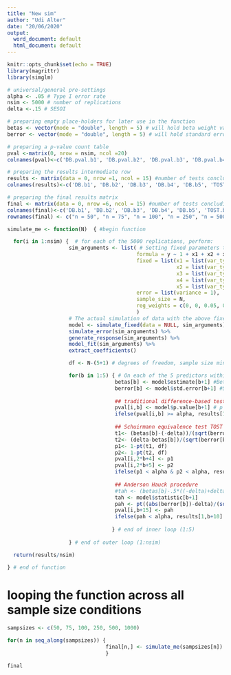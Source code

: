 ```yaml
---
title: "New sim"
author: "Udi Alter"
date: "20/06/2020"
output:
  word_document: default
  html_document: default
---
```


```r
knitr::opts_chunk$set(echo = TRUE)
library(magrittr)
library(simglm)
```


```r
# universal/general pre-settings
alpha <- .05 # Type I error rate
nsim <- 5000 # number of replications
delta <-.15 # SESOI

# preparing empty place-holders for later use in the function
betas <- vector(mode = "double", length = 5) # will hold beta weight values
berror <- vector(mode = "double", length = 5) # will hold standard error for each beta 

# preparing a p-value count table
pval <-matrix(0, nrow = nsim, ncol =20) 
colnames(pval)<-c('DB.pval.b1', 'DB.pval.b2', 'DB.pval.b3', 'DB.pval.b4', 'DB.pval.b5', 'TOST.pval.b1a', 'TOST.pval.b1b', 'TOST.pval.b2a', 'TOST.pval.b2b', 'TOST.pval.b3a','TOST.pval.b3b', 'TOST.pval.b4a', 'TOST.pval.b4b', 'TOST.pval.b5a', 'TOST.pval.b5b', 'AH.pval.b1', 'AH.pval.b2', 'AH.pval.b3', 'AH.pval.b4', 'AH.pval.b5')

# preparing the results intermediate row
results <- matrix(data = 0, nrow =1, ncol = 15) #number of tests concluding lack of association
colnames(results)<-c('DB.b1', 'DB.b2', 'DB.b3', 'DB.b4', 'DB.b5', 'TOST.b1', 'TOST.b2', 'TOST.b3', 'TOST.b4', 'TOST.b5', 'AH.b1', 'AH.b2', 'AH.b3', 'AH.b4', 'AH.b5')

# preparing the final results matrix
final <- matrix(data = 0, nrow =6, ncol = 15) #number of tests concluding lack of association
colnames(final)<-c('DB.b1', 'DB.b2', 'DB.b3', 'DB.b4', 'DB.b5', 'TOST.b1', 'TOST.b2', 'TOST.b3', 'TOST.b4', 'TOST.b5', 'AH.b1', 'AH.b2', 'AH.b3', 'AH.b4', 'AH.b5')
rownames(final) <- c("n = 50", "n = 75", "n = 100", "n = 250", "n = 500", "n = 1000")

```

```r


simulate_me <- function(N)  { #begin function

  for(i in 1:nsim) {  # for each of the 5000 replications, perform:
                    sim_arguments <- list( # Setting fixed parameters to remain constant for every simulated dataset replication
                                          formula = y ~ 1 + x1 + x2 + x3 + x4 + x5,
                                          fixed = list(x1 = list(var_type = 'continuous', mean = 0, sd = 1),
                                                       x2 = list(var_type = 'continuous', mean = 0, sd = 1),
                                                       x3 = list(var_type = 'continuous', mean = 0, sd = 1),
                                                       x4 = list(var_type = 'continuous', mean = 0, sd = 1),
                                                       x5 = list(var_type = 'continuous', mean = 0, sd = 1)),
                                          error = list(variance = 1),
                                          sample_size = N,
                                          reg_weights = c(0, 0, 0.05, 0.1, 0.15, 0.2)
                                          )
                    # The actual simulation of data with the above fixed parameters
                    model <- simulate_fixed(data = NULL, sim_arguments) %>%
                    simulate_error(sim_arguments) %>%
                    generate_response(sim_arguments) %>% 
                    model_fit(sim_arguments) %>%
                    extract_coefficients()

                    df <- N-(5+1) # degrees of freedom, sample size minus the number of predictor plus 1, all condition will have 5 predictors.

                    for(b in 1:5) { # On each of the 5 predictors within each replication,conduct 3 tests: difference-based, two one-sided tests, and Anderson-Hauck
                                   betas[b] <- model$estimate[b+1] #Beta weights estimates extraction
                                   berror[b] <- model$std.error[b+1] #Standard error extraction per predictor
           
                                   ## traditional difference-based test 
                                   pval[i,b] <- model$p.value[b+1] # p value extraction per b
                                   ifelse(pval[i,b] >= alpha, results[1,b] <-results[1,b]+1, results[1,b] <- results[1,b]) # collecting non-sgnificant p values per b
            
                                   ## Schuirmann equivalence test TOST
                                   t1<- (betas[b]-(-delta))/(sqrt(berror[b]^2)) 
                                   t2<- (delta-betas[b])/(sqrt(berror[b]^2))
                                   p1<- 1-pt(t1, df) 
                                   p2<- 1-pt(t2, df)
                                   pval[i,2*b+4] <- p1 
                                   pval[i,2*b+5] <- p2
                                   ifelse(p1 < alpha & p2 < alpha, results[1,b+5] <-results[1,b+5]+1, results[1,b+5] <- results[1,b+5])
            
                                   ## Anderson Hauck procedure
                                   #tah <- (betas[b]-.5*((-delta)+delta))/(berror[b])
                                   tah <- model$statistic[b+1]
                                   pah <- pt((abs(berror[b])-delta)/(sqrt(berror[b]^2)),df) - pt((-abs(berror[b])-delta)/(sqrt(berror[b]^2) ), df)
                                   pval[i,b+15] <- pah
                                   ifelse(pah < alpha, results[1,b+10] <-results[1,b+10]+1, results[1,b+10] <-   results[1,b+10])
            
                                  } # end of inner loop (1:5)
                    
                    } # end of outer loop (1:nsim)

  return(results/nsim)

} # end of function

```
# looping the function across all sample size conditions
```r
sampsizes <- c(50, 75, 100, 250, 500, 1000)

for(n in seq_along(sampsizes)) {
                                final[n,] <- simulate_me(sampsizes[n])
                                }

final

```

